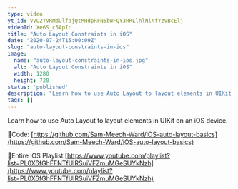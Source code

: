 ```yaml
---
type: video
yt_id: VVU2YVRMdUlfajQtMHdpRFN6bWFQY3RRLlhlNlNfYzVBcElj
videoId: Xe6S_c5ApIc
title: "Auto Layout Constraints in iOS"
date: "2020-07-24T15:00:09Z"
slug: "auto-layout-constraints-in-ios"
image: 
  name: "auto-layout-constraints-in-ios.jpg"
  alt: "Auto Layout Constraints in iOS"
  width: 1280
  height: 720
status: 'published'
description: "Learn how to use Auto Layout to layout elements in UIKit on an iOS device."
tags: []
---
```


Learn how to use Auto Layout to layout elements in UIKit on an iOS device.

🔗Code:
[https://github.com/Sam-Meech-Ward/iOS-auto-layout-basics](https://github.com/Sam-Meech-Ward/iOS-auto-layout-basics)

🔗Entire iOS Playlist 
[https://www.youtube.com/playlist?list=PL0X6fGhFFNTfUIRSuiVFZmuMGeSUYkNzh](https://www.youtube.com/playlist?list=PL0X6fGhFFNTfUIRSuiVFZmuMGeSUYkNzh)


